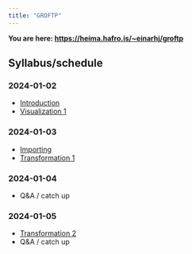 ```yaml
---
title: "GROFTP"
---
```


**You are here: [https://heima.hafro.is/~einarhj/groftp](https://heima.hafro.is/~einarhj/groftp)**

## Syllabus/schedule

### 2024-01-02

* [Introduction](intro.qmd)
* [Visualization 1](visualization1.qmd)

### 2024-01-03

* [Importing](import.qmd)
* [Transformation 1](transformation1.qmd)

### 2024-01-04

* Q&A / catch up

### 2024-01-05

* [Transformation 2](transformation2.qmd)
* Q&A / catch up

